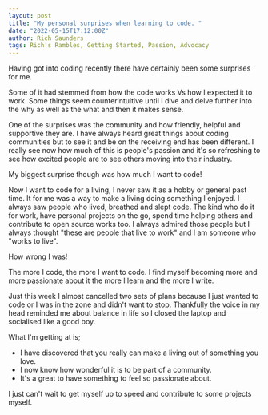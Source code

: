 ```yaml
---
layout: post
title: "My personal surprises when learning to code. "
date: "2022-05-15T17:12:00Z"
author: Rich Saunders
tags: Rich's Rambles, Getting Started, Passion, Advocacy
---
```


Having got into coding recently there have certainly been some surprises for me. 

Some of it had stemmed from how the code works Vs how I expected it to work. Some things seem counterintuitive until I dive and delve further into the why as well as the what and then it makes sense. 

One of the surprises was the community and how friendly, helpful and supportive they are. I have always heard great things about coding communities but to see it and be on the receiving end has been different. I really see now how much of this is people's passion and it's so refreshing to see how excited people are to see others moving into their industry. 

My biggest surprise though was how much I want to code! 

Now I want to code for a living, I never saw it as a hobby or general past time. It for me was a way to make a living doing something I enjoyed. I always saw people who lived, breathed and slept code. The kind who do it for work, have personal projects on the go, spend time helping others and contribute to open source works too. I always admired those people but I always thought "these are people that live to work" and I am someone who "works to live". 

How wrong I was!

The more I code, the more I want to code. I find myself becoming more and more passionate about it the more I learn and the more I write. 

Just this week I almost cancelled two sets of plans because I just wanted to code or I was in the zone and didn't want to stop. Thankfully the voice in my head reminded me about balance in life so I closed the laptop and socialised like a good boy. 

What I'm getting at is;

- I have discovered that you really can make a living out of something you love.
- I now know how wonderful it is to be part of a community.
- It's a great to have something to feel so passionate about.

I just can't wait to get myself up to speed and contribute to some projects myself.
